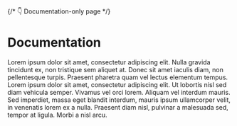 
{/* 👇 Documentation-only page */}

<Meta title="UI/Loaders/Introduction" />

# Documentation

Lorem ipsum dolor sit amet, consectetur adipiscing elit. Nulla gravida tincidunt ex, non tristique sem aliquet at. Donec sit amet iaculis diam, non pellentesque turpis. Praesent pharetra quam vel lectus elementum tempus. Lorem ipsum dolor sit amet, consectetur adipiscing elit. Ut lobortis nisl sed diam vehicula semper. Vivamus vel orci lorem. Aliquam vel interdum mauris. Sed imperdiet, massa eget blandit interdum, mauris ipsum ullamcorper velit, in venenatis lorem ex a nulla. Praesent diam nisl, pulvinar a malesuada sed, tempor at ligula. Morbi a nisl arcu.
